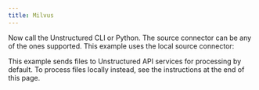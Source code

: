 ```yaml
---
title: Milvus
---
```



<NewDocument />


<SharedMilvus />

Now call the Unstructured CLI or Python. The source connector can be any of the ones supported. This example uses the local source connector:

This example sends files to Unstructured API services for processing by default. To process files locally instead, see the instructions at the end of this page.


<CodeGroup>
  <MilvusAPISh />
  <MilvusAPIPyV2 />
</CodeGroup>


<SharedPartitionByAPIOSS/>